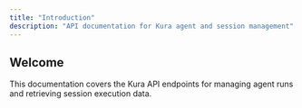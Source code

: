 ```yaml
---
title: "Introduction"
description: "API documentation for Kura agent and session management"
---
```


## Welcome

This documentation covers the Kura API endpoints for managing agent runs and retrieving session execution data.
